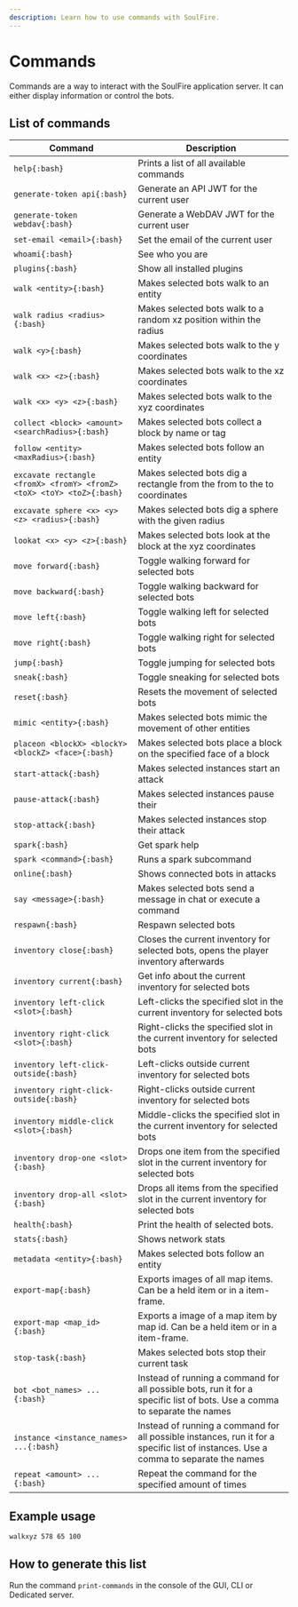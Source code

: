 ```yaml
---
description: Learn how to use commands with SoulFire.
---
```


# Commands

Commands are a way to interact with the SoulFire application server.
It can either display information or control the bots.

## List of commands

| Command                                                               | Description                                                                                                                         |
|-----------------------------------------------------------------------|-------------------------------------------------------------------------------------------------------------------------------------|
| `help{:bash}`                                                         | Prints a list of all available commands                                                                                             |
| `generate-token api{:bash}`                                           | Generate an API JWT for the current user                                                                                            |
| `generate-token webdav{:bash}`                                        | Generate a WebDAV JWT for the current user                                                                                          |
| `set-email <email>{:bash}`                                            | Set the email of the current user                                                                                                   |
| `whoami{:bash}`                                                       | See who you are                                                                                                                     |
| `plugins{:bash}`                                                      | Show all installed plugins                                                                                                          |
| `walk <entity>{:bash}`                                                | Makes selected bots walk to an entity                                                                                               |
| `walk radius <radius>{:bash}`                                         | Makes selected bots walk to a random xz position within the radius                                                                  |
| `walk <y>{:bash}`                                                     | Makes selected bots walk to the y coordinates                                                                                       |
| `walk <x> <z>{:bash}`                                                 | Makes selected bots walk to the xz coordinates                                                                                      |
| `walk <x> <y> <z>{:bash}`                                             | Makes selected bots walk to the xyz coordinates                                                                                     |
| `collect <block> <amount> <searchRadius>{:bash}`                      | Makes selected bots collect a block by name or tag                                                                                  |
| `follow <entity> <maxRadius>{:bash}`                                  | Makes selected bots follow an entity                                                                                                |
| `excavate rectangle <fromX> <fromY> <fromZ> <toX> <toY> <toZ>{:bash}` | Makes selected bots dig a rectangle from the from to the to coordinates                                                             |
| `excavate sphere <x> <y> <z> <radius>{:bash}`                         | Makes selected bots dig a sphere with the given radius                                                                              |
| `lookat <x> <y> <z>{:bash}`                                           | Makes selected bots look at the block at the xyz coordinates                                                                        |
| `move forward{:bash}`                                                 | Toggle walking forward for selected bots                                                                                            |
| `move backward{:bash}`                                                | Toggle walking backward for selected bots                                                                                           |
| `move left{:bash}`                                                    | Toggle walking left for selected bots                                                                                               |
| `move right{:bash}`                                                   | Toggle walking right for selected bots                                                                                              |
| `jump{:bash}`                                                         | Toggle jumping for selected bots                                                                                                    |
| `sneak{:bash}`                                                        | Toggle sneaking for selected bots                                                                                                   |
| `reset{:bash}`                                                        | Resets the movement of selected bots                                                                                                |
| `mimic <entity>{:bash}`                                               | Makes selected bots mimic the movement of other entities                                                                            |
| `placeon <blockX> <blockY> <blockZ> <face>{:bash}`                    | Makes selected bots place a block on the specified face of a block                                                                  |
| `start-attack{:bash}`                                                 | Makes selected instances start an attack                                                                                            |
| `pause-attack{:bash}`                                                 | Makes selected instances pause their                                                                                                |
| `stop-attack{:bash}`                                                  | Makes selected instances stop their attack                                                                                          |
| `spark{:bash}`                                                        | Get spark help                                                                                                                      |
| `spark <command>{:bash}`                                              | Runs a spark subcommand                                                                                                             |
| `online{:bash}`                                                       | Shows connected bots in attacks                                                                                                     |
| `say <message>{:bash}`                                                | Makes selected bots send a message in chat or execute a command                                                                     |
| `respawn{:bash}`                                                      | Respawn selected bots                                                                                                               |
| `inventory close{:bash}`                                              | Closes the current inventory for selected bots, opens the player inventory afterwards                                               |
| `inventory current{:bash}`                                            | Get info about the current inventory for selected bots                                                                              |
| `inventory left-click <slot>{:bash}`                                  | Left-clicks the specified slot in the current inventory for selected bots                                                           |
| `inventory right-click <slot>{:bash}`                                 | Right-clicks the specified slot in the current inventory for selected bots                                                          |
| `inventory left-click-outside{:bash}`                                 | Left-clicks outside current inventory for selected bots                                                                             |
| `inventory right-click-outside{:bash}`                                | Right-clicks outside current inventory for selected bots                                                                            |
| `inventory middle-click <slot>{:bash}`                                | Middle-clicks the specified slot in the current inventory for selected bots                                                         |
| `inventory drop-one <slot>{:bash}`                                    | Drops one item from the specified slot in the current inventory for selected bots                                                   |
| `inventory drop-all <slot>{:bash}`                                    | Drops all items from the specified slot in the current inventory for selected bots                                                  |
| `health{:bash}`                                                       | Print the health of selected bots.                                                                                                  |
| `stats{:bash}`                                                        | Shows network stats                                                                                                                 |
| `metadata <entity>{:bash}`                                            | Makes selected bots follow an entity                                                                                                |
| `export-map{:bash}`                                                   | Exports images of all map items. Can be a held item or in a item-frame.                                                             |
| `export-map <map_id>{:bash}`                                          | Exports a image of a map item by map id. Can be a held item or in a item-frame.                                                     |
| `stop-task{:bash}`                                                    | Makes selected bots stop their current task                                                                                         |
| `bot <bot_names> ...{:bash}`                                          | Instead of running a command for all possible bots, run it for a specific list of bots. Use a comma to separate the names           |
| `instance <instance_names> ...{:bash}`                                | Instead of running a command for all possible instances, run it for a specific list of instances. Use a comma to separate the names |
| `repeat <amount> ...{:bash}`                                          | Repeat the command for the specified amount of times                                                                                |

## Example usage

`walkxyz 578 65 100`

## How to generate this list

Run the command `print-commands` in the console of the GUI, CLI or Dedicated server.
